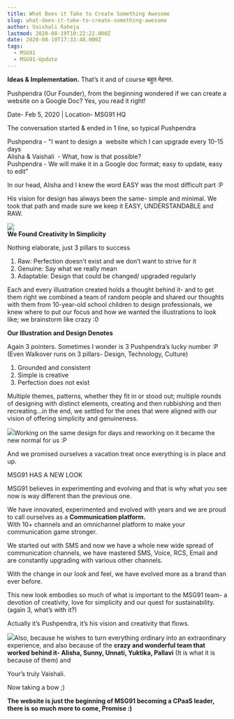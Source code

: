 ```yaml
---
title: What Does it Take to Create Something Awesome
slug: what-does-it-take-to-create-something-awesome
author: Vaishali Raheja
lastmod: 2020-08-19T10:22:22.000Z
date: 2020-08-10T17:33:48.000Z
tags:
  - MSG91 
  - MSG91-Update
---
```


**Ideas & Implementation.** That’s it and of course बहुत मेहनत.  


Pushpendra (Our Founder), from the beginning wondered if we can create a website on a Google Doc? Yes, you read it right!   
  
Date- Feb 5, 2020 | Location- MSG91 HQ

The conversation started & ended in 1 line, so typical Pushpendra  


Pushpendra - "I want to design a  website which I can upgrade every 10-15 days  
Alisha & Vaishali  - What, how is that possible?  
Pushpendra - We will make it in a Google doc format; easy to update, easy to edit”  
  
In our head, Alisha and I knew the word EASY was the most difficult part :P  
  
His vision for design has always been the same- simple and minimal. We took that path and made sure we keep it EASY, UNDERSTANDABLE and RAW.  


![](https://images-msg91.s3.ap-south-1.amazonaws.com/2020/08/Web-1920---1.png)  
**We Found Creativity In Simplicity**  
  
Nothing elaborate, just 3 pillars to success

1. Raw: Perfection doesn’t exist and we don’t want to strive for it
2. Genuine: Say what we really mean
3. Adaptable: Design that could be changed/ upgraded regularly  
  
Each and every illustration created holds a thought behind it- and to get them right we combined a team of random people and shared our thoughts with them from 10-year-old school children to design professionals, we knew where to put our focus and how we wanted the illustrations to look like; we brainstorm like crazy :0

**Our Illustration and Design Denotes**  


Again 3 pointers. Sometimes I wonder is 3 Pushpendra’s lucky number :P (Even Walkover runs on 3 pillars- Design, Technology, Culture)

1. Grounded and consistent
2. Simple is creative
3. Perfection does not exist

Multiple themes, patterns, whether they fit in or stood out; multiple rounds of designing with distinct elements, creating and then rubbishing and then recreating...in the end, we settled for the ones that were aligned with our vision of offering simplicity and genuineness.  


![](https://images-msg91.s3.ap-south-1.amazonaws.com/2020/08/DOODLES.jpg)Working on the same design for days and reworking on it became the new normal for us :P

And we promised ourselves a vacation treat once everything is in place and up.  


MSG91 HAS A NEW LOOK   


MSG91 believes in experimenting and evolving and that is why what you see now is way different than the previous one.  
  
We have innovated, experimented and evolved with years and we are proud to call ourselves as a **Communication platform.**   
With 10+ channels and an omnichannel platform to make your communication game stronger.  


We started out with SMS and now we have a whole new wide spread of communication channels, we have mastered SMS, Voice, RCS, Email and are constantly upgrading with various other channels.

  
With the change in our look and feel, we have evolved more as a brand than ever before.  


This new look embodies so much of what is important to the MSG91 team- a devotion of creativity, love for simplicity and our quest for sustainability. (again 3, what’s with it?)

Actually it’s Pushpendra, it’s his vision and creativity that flows.   


![](https://images-msg91.s3.ap-south-1.amazonaws.com/2020/08/Artboard---4.jpg)Also, because he wishes to turn everything ordinary into an extraordinary experience, and also because of the **crazy and wonderful team that worked behind it- Alisha, Sunny, Unnati, Yuktika, Pallavi** (It is what it is because of them) and 

Your’s truly Vaishali.

Now taking a bow ;)  


**The website is just the beginning of MSG91 becoming a CPaaS leader, there is so much more to come, Promise :)**  
  
  


